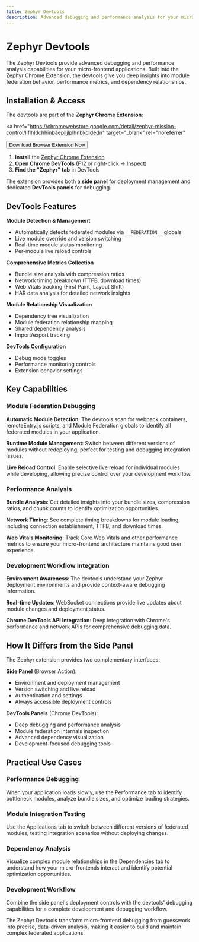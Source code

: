 ```yaml
---
title: Zephyr Devtools
description: Advanced debugging and performance analysis for your micro-frontend applications
---
```



# Zephyr Devtools

The Zephyr Devtools provide advanced debugging and performance analysis capabilities for your micro-frontend applications. Built into the Zephyr Chrome Extension, the devtools give you deep insights into module federation behavior, performance metrics, and dependency relationships.

## Installation & Access

The devtools are part of the **Zephyr Chrome Extension**:

<a
  href="https://chromewebstore.google.com/detail/zephyr-mission-control/liflhldchhinbaeplljlplhnbkdidedn"
  target="_blank"
  rel="noreferrer"
>
  <Button variant="outline">Download Browser Extension Now</Button>
</a>

1. **Install** the [Zephyr Chrome Extension](https://chromewebstore.google.com/detail/zephyr-mission-control/liflhldchhinbaeplljlplhnbkdidedn)
2. **Open Chrome DevTools** (F12 or right-click → Inspect)
3. **Find the "Zephyr" tab** in DevTools

The extension provides both a **side panel** for deployment management and dedicated **DevTools panels** for debugging.

## DevTools Features

<Tabs>
<Tab label="Applications">

**Module Detection & Management**

- Automatically detects federated modules via `__FEDERATION__` globals
- Live module override and version switching
- Real-time module status monitoring
- Per-module live reload controls

</Tab>
<Tab label="Performance">

**Comprehensive Metrics Collection**

- Bundle size analysis with compression ratios
- Network timing breakdown (TTFB, download times)
- Web Vitals tracking (First Paint, Layout Shift)
- HAR data analysis for detailed network insights

</Tab>
<Tab label="Dependencies">

**Module Relationship Visualization**

- Dependency tree visualization
- Module federation relationship mapping
- Shared dependency analysis
- Import/export tracking

</Tab>
<Tab label="Settings">

**DevTools Configuration**

- Debug mode toggles
- Performance monitoring controls
- Extension behavior settings

</Tab>
</Tabs>

## Key Capabilities

### Module Federation Debugging

**Automatic Module Detection**: The devtools scan for webpack containers, remoteEntry.js scripts, and Module Federation globals to identify all federated modules in your application.

**Runtime Module Management**: Switch between different versions of modules without redeploying, perfect for testing and debugging integration issues.

**Live Reload Control**: Enable selective live reload for individual modules while developing, allowing precise control over your development workflow.

### Performance Analysis

**Bundle Analysis**: Get detailed insights into your bundle sizes, compression ratios, and chunk counts to identify optimization opportunities.

**Network Timing**: See complete timing breakdowns for module loading, including connection establishment, TTFB, and download times.

**Web Vitals Monitoring**: Track Core Web Vitals and other performance metrics to ensure your micro-frontend architecture maintains good user experience.

### Development Workflow Integration

**Environment Awareness**: The devtools understand your Zephyr deployment environments and provide context-aware debugging information.

**Real-time Updates**: WebSocket connections provide live updates about module changes and deployment status.

**Chrome DevTools API Integration**: Deep integration with Chrome's performance and network APIs for comprehensive debugging data.

## How It Differs from the Side Panel

The Zephyr extension provides two complementary interfaces:

**Side Panel** (Browser Action):

- Environment and deployment management
- Version switching and live reload
- Authentication and settings
- Always accessible deployment controls

**DevTools Panels** (Chrome DevTools):

- Deep debugging and performance analysis
- Module federation internals inspection
- Advanced dependency visualization
- Development-focused debugging tools

## Practical Use Cases

### Performance Debugging

When your application loads slowly, use the Performance tab to identify bottleneck modules, analyze bundle sizes, and optimize loading strategies.

### Module Integration Testing

Use the Applications tab to switch between different versions of federated modules, testing integration scenarios without deploying changes.

### Dependency Analysis

Visualize complex module relationships in the Dependencies tab to understand how your micro-frontends interact and identify potential optimization opportunities.

### Development Workflow

Combine the side panel's deployment controls with the devtools' debugging capabilities for a complete development and debugging workflow.

The Zephyr Devtools transform micro-frontend debugging from guesswork into precise, data-driven analysis, making it easier to build and maintain complex federated applications.
